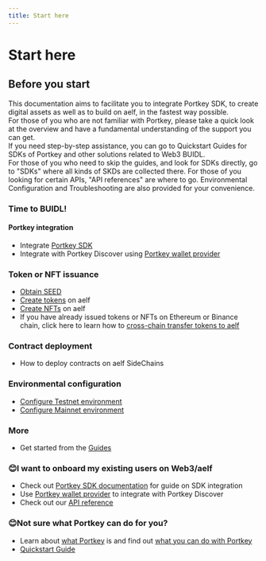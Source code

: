 ```yaml
---
title: Start here
---
```


# Start here

## Before you start

This documentation aims to facilitate you to integrate Portkey SDK, to create digital assets as well as to build on aelf, in the fastest way possible.  
For those of you who are not familiar with Portkey, please take a quick look at the overview and have a fundamental understanding of the support you can get.  
If you need step-by-step assistance, you can go to Quickstart Guides for SDKs of Portkey and other solutions related to Web3 BUIDL.  
For those of you who need to skip the guides, and look for SDKs directly, go to "SDKs" where all kinds of SKDs are collected there.
For those of you looking for certain APIs, "API references" are where to go.
Environmental Configuration and Troubleshooting are also provided for your convenience.

### Time to BUIDL!

#### Portkey integration

- Integrate [Portkey SDK](docs/SDKs/SDKs.mdx)
- Integrate with Portkey Discover using [Portkey wallet provider](docs/SDKs/SDKs.mdx)

### Token or NFT issuance

- [Obtain SEED](docs/SDKs/SDKs.mdx)
- [Create tokens](docs/SDKs/SDKs.mdx) on aelf
- [Create NFTs](docs/SDKs/SDKs.mdx) on aelf
- If you have already issued tokens or NFTs on Ethereum or Binance chain, click here to learn how to [cross-chain transfer tokens to aelf](docs/SDKs/SDKs.mdx)

### Contract deployment

- How to deploy contracts on aelf SideChains

### Environmental configuration

- [Configure Testnet environment](docs/SDKs/SDKs.mdx)
- [Configure Mainnet environment](docs/SDKs/SDKs.mdx)

### More

- Get started from the [Guides](docs/SDKs/SDKs.mdx)

### 😊I want to onboard my existing users on Web3/aelf

- Check out [Portkey SDK documentation](docs/SDKs/SDKs.mdx) for guide on SDK integration
- Use [Portkey wallet provider](docs/SDKs/SDKs.mdx) to integrate with Portkey Discover
- Check out our [API reference](docs/SDKs/SDKs.mdx)

### 😊Not sure what Portkey can do for you?

- Learn about [what Portkey](docs/SDKs/SDKs.mdx) is and find out [what you can do with Portkey](docs/SDKs/SDKs.mdx)
- [Quickstart Guide](docs/SDKs/SDKs.mdx)
